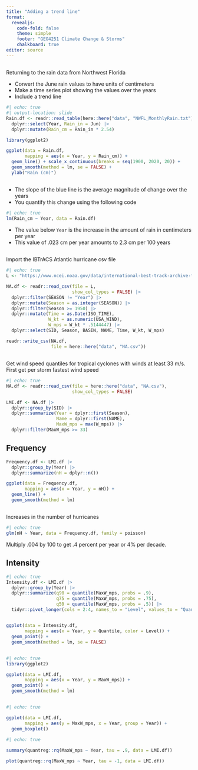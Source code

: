 ```yaml
---
title: "Adding a trend line"
format: 
  revealjs:
    code-fold: false
    theme: simple
    footer: "GEO4251 Climate Change & Storms"
    chalkboard: true
editor: source
---
```


##

Returning to the rain data from Northwest Florida 

-   Convert the June rain values to have units of centimeters
-   Make a time series plot showing the values over the years
-   Include a trend line

```r
#| echo: true
#| output-location: slide
Rain.df <- readr::read_table(here::here("data", "NWFL_MonthlyRain.txt")) |>
  dplyr::select(Year, Rain_in = Jun) |>
  dplyr::mutate(Rain_cm = Rain_in * 2.54)

library(ggplot2)

ggplot(data = Rain.df,
       mapping = aes(x = Year, y = Rain_cm)) +
  geom_line() + scale_x_continuous(breaks = seq(1900, 2020, 20)) +
  geom_smooth(method = lm, se = FALSE) +
  ylab("Rain (cm)")
```
##

-   The slope of the blue line is the average magnitude of change over the years
-   You quantify this change using the following code

```r
#| echo: true
lm(Rain_cm ~ Year, data = Rain.df)
```
-   The value below `Year` is the increase in the amount of rain in centimeters per year
-   This value of .023 cm per year amounts to 2.3 cm per 100 years

## {.smaller}

Import the IBTrACS Atlantic hurricane csv file

```r
#| echo: true
L <- "https://www.ncei.noaa.gov/data/international-best-track-archive-for-climate-stewardship-ibtracs/v04r00/access/csv/ibtracs.NA.list.v04r00.csv"

NA.df <- readr::read_csv(file = L,
                         show_col_types = FALSE) |>
  dplyr::filter(SEASON != "Year") |>
  dplyr::mutate(Season = as.integer(SEASON)) |>
  dplyr::filter(Season >= 1950) |>
  dplyr::mutate(Time = as.Date(ISO_TIME),
                W_kt = as.numeric(USA_WIND),
                W_mps = W_kt * .5144447) |>
  dplyr::select(SID, Season, BASIN, NAME, Time, W_kt, W_mps)

readr::write_csv(NA.df, 
                 file = here::here("data", "NA.csv"))
```

##

Get wind speed quantiles for tropical cyclones with winds at least 33 m/s. First get per storm fastest wind speed
```r
#| echo: true
NA.df <- readr::read_csv(file = here::here("data", "NA.csv"),
                         show_col_types = FALSE)

LMI.df <- NA.df |>
  dplyr::group_by(SID) |>
  dplyr::summarize(Year = dplyr::first(Season),
                   Name = dplyr::first(NAME),
                   MaxW_mps = max(W_mps)) |>
  dplyr::filter(MaxW_mps >= 33)
```

## Frequency

```r
Frequency.df <- LMI.df |>
  dplyr::group_by(Year) |>
  dplyr::summarize(nH = dplyr::n())

ggplot(data = Frequency.df,
       mapping = aes(x = Year, y = nH)) +
  geom_line() +
  geom_smooth(method = lm) 
```
##

Increases in the number of hurricanes 

```r
#| echo: true
glm(nH ~ Year, data = Frequency.df, family = poisson)
```

Multiply .004 by 100 to get .4 percent per year or 4% per decade.

## Intensity

```r
#| echo: true
Intensity.df <- LMI.df |>
  dplyr::group_by(Year) |>
  dplyr::summarize(q90 = quantile(MaxW_mps, probs = .9),
                   q75 = quantile(MaxW_mps, probs = .75),
                   q50 = quantile(MaxW_mps, probs = .5)) |>
  tidyr::pivot_longer(cols = 2:4, names_to = "Level", values_to = "Quantile")


ggplot(data = Intensity.df,
       mapping = aes(x = Year, y = Quantile, color = Level)) +
  geom_point() +
  geom_smooth(method = lm, se = FALSE) 
```

##

```r
#| echo: true
library(ggplot2)

ggplot(data = LMI.df,
       mapping = aes(x = Year, y = MaxW_mps)) +
  geom_point() +
  geom_smooth(method = lm)
```

##

```r
#| echo: true

ggplot(data = LMI.df,
       mapping = aes(y = MaxW_mps, x = Year, group = Year)) +
  geom_boxplot()
```

```r
#| echo: true

summary(quantreg::rq(MaxW_mps ~ Year, tau = .9, data = LMI.df))

plot(quantreg::rq(MaxW_mps ~ Year, tau = -1, data = LMI.df))
```